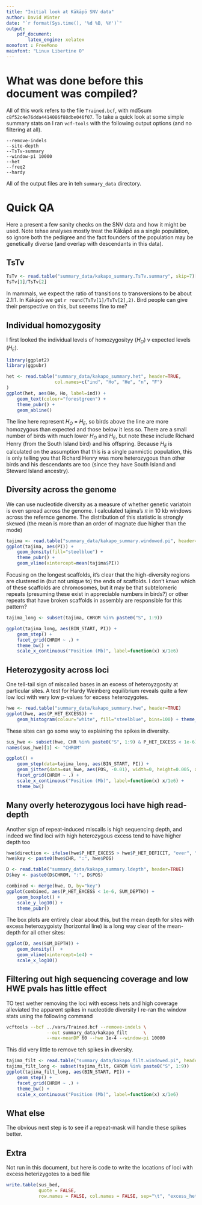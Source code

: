 ```yaml
---
title: "Initial look at Kākāpō SNV data"
author: David Winter
date: "`r format(Sys.time(), '%d %B, %Y')`"
output:
    pdf_document:
        latex_engine: xelatex
monofont : FreeMono
mainfont: "Linux Libertine O"
---
```


# What was done before this document was compiled?

All of this work refers to the file `Trained.bcf`, with md5sum 
`c8f52c4e76dda4414086f88dbe046f07`. To take a quick look at some simple summary 
stats on I ran `vcf-tools` with the following output options (and no filtering
at all).

```
--remove-indels 
--site-depth
--TsTv-summary 
--window-pi 10000 
--het 
--freq2
--hardy
```

All of the output files are in teh `summary_data` directory. 

# Quick QA

Here a present a few sanity checks on the SNV data and how it might be used.
Note tehse analyses mostly treat the Kākāpō as a single population, so ignore
both the pedigree and the fact founders of the population may be genetically
diverse (and overlap with descendants in this data).

## TsTv

```r
TsTv <- read.table("summary_data/kakapo_summary.TsTv.summary", skip=7)[,2]
TsTv[1]/TsTv[2]
```

In mammals, we expect the ratio of transitions to transversions to be about
2.1:1. In Kākāpō we get `r round(TsTv[1]/TsTv[2],2)`. Bird people can give their
perspective on this, but seeems fine to me?


## Individual homozygosity

I first looked the individual levels of homozygosityy ($H_O$) v expected levels
($H_E$). 

```r
library(ggplot2)
library(ggpubr)

het <- read.table("summary_data/kakapo_summary.het", header=TRUE, 
                  col.names=c("ind", "Ho", "He", "n", "F")
)
ggplot(het, aes(He, Ho, label=ind)) + 
    geom_text(colour="forestgreen") + 
    theme_pubr() + 
    geom_abline()
```

The line here represent $H_O$ = $H_E$, so birds above the line are more
homozygous than expected and those below it less so. There are a small number of 
birds with much lower $H_O$ and $H_E$, but
note these include Richard Henry (from the South Island bird) and his offspring.
Because $H_E$ is calculated on the assumption that this is a single panmictic
population, this is only telling you that Richard Henry was more heterozygous
than other birds and his descendants are too (since they have South Island and
Steward Island ancestry). 

## Diversity across the genome

We can use nucleotide diversity as a measure of whether genetic variatoin is
even spread across the genome. I calculated tajima's $\pi$ in 10 kb windows
across the refernce genome. The distribution of this statistic is strongly
skewed (the mean is more than an order of magnate due higher than the mode)


```r
tajima <- read.table("summary_data/kakapo_summary.windowed.pi", header=TRUE)
ggplot(tajima, aes(PI)) + 
    geom_density(fill="steelblue") + 
    theme_pubr() + 
    geom_vline(xintercept=mean(tajima$PI))
```

Focusing on the longest scaffolds, it's clear that the high-diversity regions
are clustered in (but not unique to) the ends of scaffolds. I don't knwo which
of these scaffolds are chromosomes, but it may be that subtelomeric repeats
(presuming these exist in appreciable numbers in birds?) or other repeats that
have broken scaffolds in assembly are responsible for this pattern?

```r
tajima_long <- subset(tajima, CHROM %in% paste0("S", 1:9))

ggplot(tajima_long, aes(BIN_START, PI)) + 
    geom_step() + 
    facet_grid(CHROM ~ .) + 
    theme_bw() + 
    scale_x_continuous("Position (Mb)", label=function(x) x/1e6)
```

## Heterozygosity across loci

One tell-tail sign of miscalled bases in an excess of heteroyzgosity at
particular sites. A test for Hardy Weinberg equilibrium reveals quite a few low
loci with very low p-values for excess heterozygotes.

```r
hwe <- read.table("summary_data/kakapo_summary.hwe", header=TRUE)
ggplot(hwe, aes(P_HET_EXCESS)) + 
    geom_histogram(colour="white", fill="steelblue", bins=100) + theme_pubr()
```

These sites can go some way to explaining the spikes in diversity.

```r
sus_hwe <- subset(hwe, CHR %in% paste0("S", 1:9) & P_HET_EXCESS < 1e-6)
names(sus_hwe)[1] <- "CHROM"

ggplot() + 
    geom_step(data=tajima_long, aes(BIN_START, PI)) + 
    geom_jitter(data=sus_hwe, aes(POS, -0.01), width=0, height=0.005, alpha=0.2) + 
    facet_grid(CHROM ~ .) + 
    scale_x_continuous("Position (Mb)", label=function(x) x/1e6) +
    theme_bw()
```

## Many overly heterozygous loci have high read-depth

Another sign of repeat-induced miscalls is high sequencing depth, and indeed we
find loci with high heterozygous excess tend to have higher depth too

```r
hwe$direction <- ifelse(hwe$P_HET_EXCESS > hwe$P_HET_DEFICIT, "over", "under") 
hwe$key <- paste0(hwe$CHR, ":", hwe$POS)

D <- read.table("summary_data/kakapo_summary.ldepth", header=TRUE)
D$key <- paste0(D$CHROM, ":", D$POS)

combined <- merge(hwe, D, by="key")
ggplot(combined, aes(P_HET_EXCESS < 1e-6, SUM_DEPTH)) + 
    geom_boxplot() + 
    scale_y_log10() + 
    theme_pubr()

```

The box plots are entirely clear about this, but the mean depth for sites with
excess heterozygoisty (horizontal line) is a long way clear of the mean-depth 
for all other sites:

```r
ggplot(D, aes(SUM_DEPTH)) + 
    geom_density()  + 
    geom_vline(xintercept=1e4) + 
    scale_x_log10()
```

## Filtering out high sequencing coverage and low HWE pvals has little effect

TO test wether removing the loci with excess hets and high coverage alleviated
the apparent spikes in nucleotide diversity I re-ran the window stats using the
following command 

```sh
vcftools --bcf ../vars/Trained.bcf --remove-indels \
               --out summary_data/kakapo_filt      \
               --max-meanDP 60 --hwe 1e-4 --window-pi 10000
```

This did very little to remove teh spikes in diversity. 

```r
tajima_filt <- read.table("summary_data/kakapo_filt.windowed.pi", header=TRUE)
tajima_filt_long <- subset(tajima_filt, CHROM %in% paste0("S", 1:9))
ggplot(tajima_filt_long, aes(BIN_START, PI)) + 
    geom_step() + 
    facet_grid(CHROM ~ .) + 
    theme_bw() + 
    scale_x_continuous("Position (Mb)", label=function(x) x/1e6)
```

## What else

The obvious next step is to see if a repeat-mask will handle these spikes
better.


## Extra

Not run in this document, but here is code to write the locations of loci with
excess heterizygotes to a bed file

```r
write.table(sus_bed, 
            quote = FALSE, 
            row.names = FALSE, col.names = FALSE, sep="\t", "excess_hets.bed")
```
